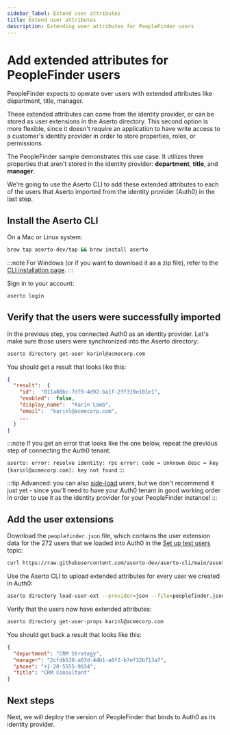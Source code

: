 ```yaml
---
sidebar_label: Extend user attributes
title: Extend user attributes
description: Extending user attributes for PeopleFinder users
---
```


# Add extended attributes for PeopleFinder users

PeopleFinder expects to operate over users with extended attributes like department, title, manager.

These extended attributes can come from the identity provider, or can be stored as user extensions
in the Aserto directory. This second option is more flexible, since it doesn't require an application
to have write access to a customer's identity provider in order to store properties, roles, or permissions.

The PeopleFinder sample demonstrates this use case. It utilizes three properties that aren't stored
in the identity provider: **department**, **title**, and **manager**.

We're going to use the Aserto CLI to add these extended attributes to each of the users that Aserto
imported from the identity provider (Auth0) in the last step.

## Install the Aserto CLI

On a Mac or Linux system:

```bash
brew tap aserto-dev/tap && brew install aserto
```

:::note
For Windows (or if you want to download it as a zip file), refer to the [CLI installation page](/docs/command-line-interface/aserto-cli/installation).
:::

Sign in to your account:

```bash
aserto login
```

## Verify that the users were successfully imported

In the previous step, you connected Auth0 as an identity provider. Let's make sure those users
were synchronized into the Aserto directory:

```bash
aserto directory get-user karinl@acmecorp.com
```

You should get a result that looks like this:

```json
{
  "result":  {
    "id":  "011a88bc-7df9-4d92-ba1f-2ff319e101e1",
    "enabled":  false,
    "display_name":  "Karin Lamb",
    "email":  "karinl@acmecorp.com",
    ...
  }
}
```

:::note
If you get an error that looks like the one below, repeat the previous step of connecting the Auth0 tenant.

`aserto: error: resolve identity: rpc error: code = Unknown desc = key [karinl@acmecorp.com]: key not found`
:::

:::tip
Advanced: you can also [side-load](/docs/command-line-interface/aserto-cli/directory#side-loading) users, but we
don't recommend it just yet - since you'll need to have your Auth0 tenant in good working order in order to
use it as the identity provider for your PeopleFinder instance!
:::

## Add the user extensions

Download the `peoplefinder.json` file, which contains the user extension data for the 272 users that
we loaded into Auth0 in the [Set up test users](/docs/getting-started-acmecorp/bring-your-own-idp/set-up-auth0) topic:

```bash
curl https://raw.githubusercontent.com/aserto-dev/aserto-cli/main/assets/peoplefinder.json >peoplefinder.json
```

Use the Aserto CLI to upload extended attributes for every user we created in Auth0:

```bash
aserto directory load-user-ext --provider=json --file=peoplefinder.json
```

Verify that the users now have extended attributes:

```bash
aserto directory get-user-props karinl@acmecorp.com
```

You should get back a result that looks like this:

```json
{
  "department": "CRM Strategy",
  "manager": "2cfdb538-a03d-44b1-a0f2-b7ef32b713a7",
  "phone": "+1-20-5555-9834",
  "title": "CRM Consultant"
}
```

## Next steps

Next, we will deploy the version of PeopleFinder that binds to Auth0 as its identity provider.
